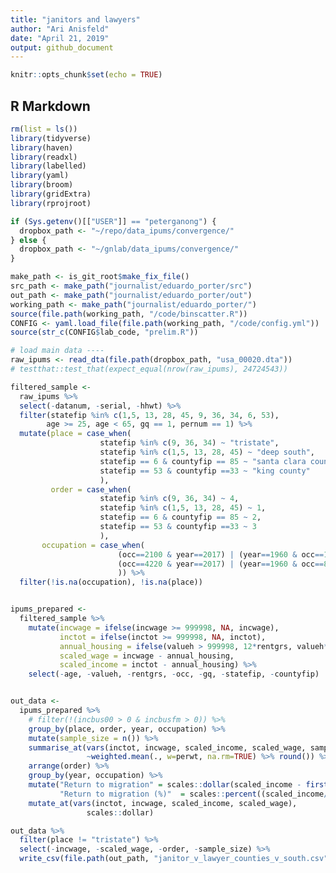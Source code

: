 ```yaml
---
title: "janitors and lawyers"
author: "Ari Anisfeld"
date: "April 21, 2019"
output: github_document
---
```


```r
knitr::opts_chunk$set(echo = TRUE)
```

## R Markdown
```r
rm(list = ls())
library(tidyverse)
library(haven)
library(readxl)
library(labelled)
library(yaml)
library(broom)
library(gridExtra)
library(rprojroot)

if (Sys.getenv()[["USER"]] == "peterganong") {
  dropbox_path <- "~/repo/data_ipums/convergence/"
} else {
  dropbox_path <- "~/gnlab/data_ipums/convergence/"
}

make_path <- is_git_root$make_fix_file()
src_path <- make_path("journalist/eduardo_porter/src")
out_path <- make_path("journalist/eduardo_porter/out")
working_path <- make_path("journalist/eduardo_porter/")
source(file.path(working_path, "/code/binscatter.R"))
CONFIG <- yaml.load_file(file.path(working_path, "/code/config.yml"))
source(str_c(CONFIG$lab_code, "prelim.R"))

```

```r
# load main data ----
raw_ipums <- read_dta(file.path(dropbox_path, "usa_00020.dta")) 
# testthat::test_that(expect_equal(nrow(raw_ipums), 24724543))
```

```r
filtered_sample <-
  raw_ipums %>%    
  select(-datanum, -serial, -hhwt) %>%
  filter(statefip %in% c(1,5, 13, 28, 45, 9, 36, 34, 6, 53),
        age >= 25, age < 65, gq == 1, pernum == 1) %>%
  mutate(place = case_when(
                    statefip %in% c(9, 36, 34) ~ "tristate",
                    statefip %in% c(1,5, 13, 28, 45) ~ "deep south",
                    statefip == 6 & countyfip == 85 ~ "santa clara county",
                    statefip == 53 & countyfip ==33 ~ "king county"
                    ),
         order = case_when(
                    statefip %in% c(9, 36, 34) ~ 4,
                    statefip %in% c(1,5, 13, 28, 45) ~ 1,
                    statefip == 6 & countyfip == 85 ~ 2,
                    statefip == 53 & countyfip ==33 ~ 3
                    ),
       occupation = case_when(
                        (occ==2100 & year==2017) | (year==1960 & occ==105) ~ "lawyer",
                        (occ==4220 & year==2017) | (year==1960 & occ==834) ~ "janitor"
                        )) %>%
  filter(!is.na(occupation), !is.na(place))


ipums_prepared <-
  filtered_sample %>%
    mutate(incwage = ifelse(incwage >= 999998, NA, incwage),
           inctot = ifelse(inctot >= 999998, NA, inctot),
           annual_housing = ifelse(valueh > 999998, 12*rentgrs, valueh*.05),
           scaled_wage = incwage - annual_housing,
           scaled_income = inctot - annual_housing) %>% 
    select(-age, -valueh, -rentgrs, -occ, -gq, -statefip, -countyfip)


out_data <-
  ipums_prepared %>%
    # filter(!(incbus00 > 0 & incbusfm > 0)) %>% 
    group_by(place, order, year, occupation) %>%
    mutate(sample_size = n()) %>%
    summarise_at(vars(inctot, incwage, scaled_income, scaled_wage, sample_size), 
                 ~weighted.mean(., w=perwt, na.rm=TRUE) %>% round()) %>% 
    arrange(order) %>%
    group_by(year, occupation) %>%
    mutate("Return to migration" = scales::dollar(scaled_income - first(scaled_income)),
           "Return to migration (%)"  = scales::percent((scaled_income/first(scaled_income) - 1))) %>%
    mutate_at(vars(inctot, incwage, scaled_income, scaled_wage), 
                 scales::dollar)

out_data %>%
  filter(place != "tristate") %>% 
  select(-incwage, -scaled_wage, -order, -sample_size) %>%
  write_csv(file.path(out_path, "janitor_v_lawyer_counties_v_south.csv"))





```
